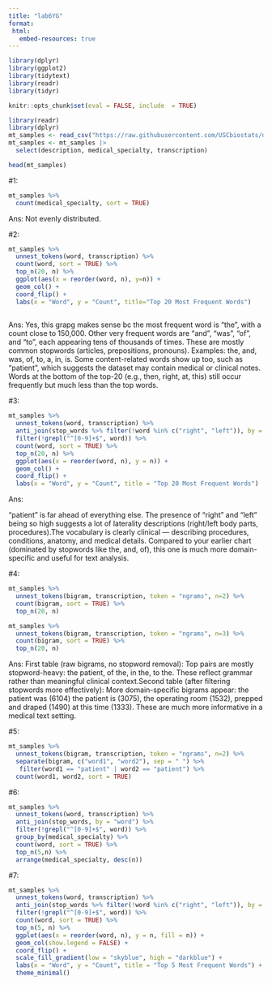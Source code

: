 ```yaml
---
title: "lab6YG"
format:
 html:
   embed-resources: true
---
```





```r
library(dplyr)
library(ggplot2)
library(tidytext)
library(readr)
library(tidyr)
```


```r
knitr::opts_chunk$set(eval = FALSE, include  = TRUE)
```




```r
library(readr)
library(dplyr)
mt_samples <- read_csv("https://raw.githubusercontent.com/USCbiostats/data-science-data/master/00_mtsamples/mtsamples.csv")
mt_samples <- mt_samples |>
  select(description, medical_specialty, transcription)

head(mt_samples)
```


#1: 


```r
mt_samples %>%
  count(medical_specialty, sort = TRUE)
```



Ans: Not evenly distributed. 


#2: 



```r
mt_samples %>%
  unnest_tokens(word, transcription) %>%
  count(word, sort = TRUE) %>%
  top_n(20, n) %>%
  ggplot(aes(x = reorder(word, n), y=n)) +
  geom_col() +
  coord_flip() +
  labs(x = "Word", y = "Count", title="Top 20 Most Frequent Words")
  
```




Ans: 
Yes, this grapg makes sense bc the most frequent word is "the", with a count close to 150,000. Other very frequent words are "and", "was", "of", and "to", each appearing tens of thousands of times. These are mostly common stopwords (articles, prepositions, pronouns). Examples: the, and, was, of, to, a, in, is. Some content-related words show up too, such as "patient", which suggests the dataset may contain medical or clinical notes.
Words at the bottom of the top-20 (e.g., then, right, at, this) still occur frequently but much less than the top words.


#3: 




```r

mt_samples %>%
  unnest_tokens(word, transcription) %>%
  anti_join(stop_words %>% filter(!word %in% c("right", "left")), by = "word") %>%
  filter(!grepl("^[0-9]+$", word)) %>%
  count(word, sort = TRUE) %>%
  top_n(20, n) %>%
  ggplot(aes(x = reorder(word, n), y = n)) +
  geom_col() +
  coord_flip() +
  labs(x = "Word", y = "Count", title = "Top 20 Most Frequent Words")


```





Ans: 

"patient" is far ahead of everything else. The presence of "right" and "left" being so high suggests a lot of laterality descriptions (right/left body parts, procedures).The vocabulary is clearly clinical — describing procedures, conditions, anatomy, and medical details. Compared to your earlier chart (dominated by stopwords like the, and, of), this one is much more domain-specific and useful for text analysis.





#4: 




```r
mt_samples %>%
  unnest_tokens(bigram, transcription, token = "ngrams", n=2) %>%
  count(bigram, sort = TRUE) %>%
  top_n(20, n)
```

```r
mt_samples %>%
  unnest_tokens(bigram, transcription, token = "ngrams", n=3) %>%
  count(bigram, sort = TRUE) %>%
  top_n(20, n)
```


Ans: First table (raw bigrams, no stopword removal): Top pairs are mostly stopword-heavy: the patient, of the, in the, to the. These reflect grammar rather than meaningful clinical context.Second table (after filtering stopwords more effectively): More domain-specific bigrams appear: the patient was (6104) the patient is (3075), the operating room (1532), prepped and draped (1490) at this time (1333). These are much more informative in a medical text setting.






#5: 



```r
mt_samples %>%
  unnest_tokens(bigram, transcription, token = "ngrams", n=2) %>%
  separate(bigram, c("word1", "word2"), sep = " ") %>%
   filter(word1 == "patient" | word2 == "patient") %>%
  count(word1, word2, sort = TRUE)
```



#6: 


```r
mt_samples %>%
  unnest_tokens(word, transcription) %>%
  anti_join(stop_words, by = "word") %>%
  filter(!grepl("^[0-9]+$", word)) %>%
  group_by(medical_specialty) %>%
  count(word, sort = TRUE) %>%
  top_n(5,n) %>%
  arrange(medical_specialty, desc(n))


```



#7: 


```r
mt_samples %>%
  unnest_tokens(word, transcription) %>%
  anti_join(stop_words %>% filter(!word %in% c("right", "left")), by = "word") %>%
  filter(!grepl("^[0-9]+$", word)) %>%
  count(word, sort = TRUE) %>%
  top_n(5, n) %>%
  ggplot(aes(x = reorder(word, n), y = n, fill = n)) +
  geom_col(show.legend = FALSE) +
  coord_flip() +
  scale_fill_gradient(low = "skyblue", high = "darkblue") +
  labs(x = "Word", y = "Count", title = "Top 5 Most Frequent Words") +
  theme_minimal()


```






